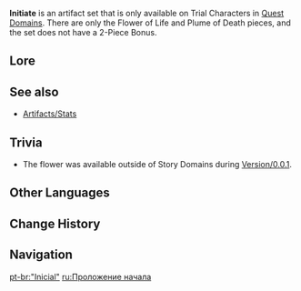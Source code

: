 {{Artifact Set Infobox
|id        = 000
|flower    = Initiate's Flower
|plume     = Initiate's Feather
|source1.1 = Unobtainable
}}
'''Initiate''' is an artifact set that is only available on Trial Characters in [[Quest Domain]]s. There are only the Flower of Life and Plume of Death pieces, and the set does not have a 2-Piece Bonus.

==Lore==
{{ArtifactLore}}

==See also==
*[[Artifacts/Stats]]

==Trivia==
* The flower was available outside of Story Domains during [[Version/0.0.1]].

==Other Languages==
{{Other Languages
|en      = Initiate
|zhs     = 初学者
|zhs_rm  = Chūxuézhě
|zht     = 初學者
|zht_rm  = Chūxuézhě
|zh_tl   = Beginner
|ja      = 初心者
|ja_rm   = Shoshinsha
|ja_tl   = Beginner
|ko      = 초심자
|ko_rm   = Chosimja
|ko_tl   = Beginner
|es      = Principiante
|es_tl   = Novice
|fr      = Novice
|fr_tl   = Novice
|ru      = посвящённого
|ru_tl   = 
|th      = Initiate
|vi      = Sơ Cấp
|vi_tl   = Primary
|de      = Novize
|de_tl   = Novice
|id      = Initiate
|pt      = Iniciante
|pt_tl   = 
}}

==Change History==
{{Change History|1.0}}

==Navigation==
{{Artifact Navbox}}

[[pt-br:"Inicial"]]
[[ru:Проложение начала]]